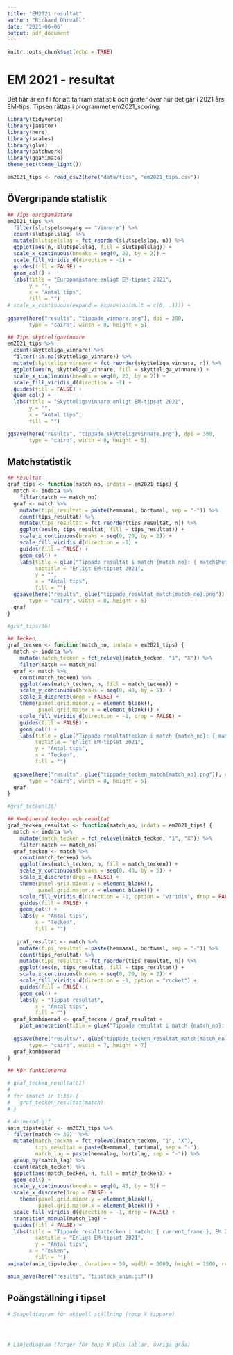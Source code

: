 ```yaml
---
title: "EM2021 resultat"
author: "Richard Öhrvall"
date: '2021-06-06'
output: pdf_document
---
```


```r
knitr::opts_chunk$set(echo = TRUE)
```

# EM 2021 - resultat
Det här är en fil för att ta fram statistik och grafer över hur det går i 2021 års EM-tips. Tipsen rättas i programmet em2021_scoring.

```r
library(tidyverse)
library(janitor)
library(here)
library(scales)
library(glue)
library(patchwork)
library(gganimate)
theme_set(theme_light())

em2021_tips <- read_csv2(here("data/tips", "em2021_tips.csv"))

```

## ÖVergripande statistik

```r

## Tips europamästare
em2021_tips %>% 
  filter(slutspelsomgang == "Vinnare") %>%
  count(slutspelslag) %>% 
  mutate(slutspelslag = fct_reorder(slutspelslag, n)) %>% 
  ggplot(aes(n, slutspelslag, fill = slutspelslag)) +
  scale_x_continuous(breaks = seq(0, 20, by = 2)) +
  scale_fill_viridis_d(direction = -1) +
  guides(fill = FALSE) +
  geom_col() +
  labs(title = "Europamästare enligt EM-tipset 2021",
       y = "",
       x = "Antal tips",
       fill = "")
# scale_x_continuous(expand = expansion(mult = c(0, .1))) +
  
ggsave(here("results", "tippade_vinnare.png"), dpi = 300,
       type = "cairo", width = 8, height = 5)

## Tips skytteligavinnare
em2021_tips %>% 
  count(skytteliga_vinnare) %>%
  filter(!is.na(skytteliga_vinnare)) %>% 
  mutate(skytteliga_vinnare = fct_reorder(skytteliga_vinnare, n)) %>% 
  ggplot(aes(n, skytteliga_vinnare, fill = skytteliga_vinnare)) +
  scale_x_continuous(breaks = seq(0, 20, by = 2)) +
  scale_fill_viridis_d(direction = -1) +
  guides(fill = FALSE) +
  geom_col() +
  labs(title = "Skytteligavinnare enligt EM-tipset 2021",
       y = "",
       x = "Antal tips",
       fill = "")

ggsave(here("results", "tippade_skytteligavinnare.png"), dpi = 300,
       type = "cairo", width = 8, height = 5)


```

## Matchstatistik

```r

## Resultat
graf_tips <- function(match_no, indata = em2021_tips) {
  match <- indata %>% 
    filter(match == match_no)
  graf <- match %>% 
    mutate(tips_resultat = paste(hemmamal, bortamal, sep = "-")) %>% 
    count(tips_resultat) %>% 
    mutate(tips_resultat = fct_reorder(tips_resultat, n)) %>% 
    ggplot(aes(n, tips_resultat, fill = tips_resultat)) +
    scale_x_continuous(breaks = seq(0, 20, by = 2)) +
    scale_fill_viridis_d(direction = -1) +
    guides(fill = FALSE) +
    geom_col() +
    labs(title = glue("Tippade resultat i match {match_no}: { match$hemmalag }-{ match$bortalag }, EM 2021"),
         subtitle = "Enligt EM-tipset 2021",
         y = "",
         x = "Antal tips",
         fill = "")
  ggsave(here("results", glue("tippade_resultat_match{match_no}.png")), dpi = 300,
       type = "cairo", width = 8, height = 5)
  graf
}

#graf_tips(36)

## Tecken
graf_tecken <- function(match_no, indata = em2021_tips) {
  match <- indata %>% 
    mutate(match_tecken = fct_relevel(match_tecken, "1", "X")) %>% 
    filter(match == match_no)
  graf <- match %>% 
    count(match_tecken) %>% 
    ggplot(aes(match_tecken, n, fill = match_tecken)) +
    scale_y_continuous(breaks = seq(0, 40, by = 5)) +
    scale_x_discrete(drop = FALSE) +
    theme(panel.grid.minor.y = element_blank(),
          panel.grid.major.x = element_blank()) +
    scale_fill_viridis_d(direction = -1, drop = FALSE) +
    guides(fill = FALSE) +
    geom_col() +
    labs(title = glue("Tippade resultattecken i match {match_no}: { match$hemmalag }-{ match$bortalag }, EM 2021"),
         subtitle = "Enligt EM-tipset 2021",
         y = "Antal tips",
         x = "Tecken",
         fill = "")
  
  ggsave(here("results", glue("tippade_tecken_match{match_no}.png")), dpi = 300,
       type = "cairo", width = 8, height = 5)
  graf
}

#graf_tecken(36)

## Kombinerad tecken och resultat
graf_tecken_resultat <- function(match_no, indata = em2021_tips) {
  match <- indata %>% 
    mutate(match_tecken = fct_relevel(match_tecken, "1", "X")) %>% 
    filter(match == match_no)
  graf_tecken <- match %>% 
    count(match_tecken) %>% 
    ggplot(aes(match_tecken, n, fill = match_tecken)) +
    scale_y_continuous(breaks = seq(0, 40, by = 5)) +
    scale_x_discrete(drop = FALSE) +
    theme(panel.grid.minor.y = element_blank(),
          panel.grid.major.x = element_blank()) +
    scale_fill_viridis_d(direction = -1, option = "viridis", drop = FALSE) +
    guides(fill = FALSE) +
    geom_col() +
    labs(y = "Antal tips",
         x = "Tecken",
         fill = "")
  
   graf_resultat <- match %>% 
    mutate(tips_resultat = paste(hemmamal, bortamal, sep = "-")) %>% 
    count(tips_resultat) %>% 
    mutate(tips_resultat = fct_reorder(tips_resultat, n)) %>% 
    ggplot(aes(n, tips_resultat, fill = tips_resultat)) +
    scale_x_continuous(breaks = seq(0, 20, by = 2)) +
    scale_fill_viridis_d(direction = -1, option = "rocket") +
    guides(fill = FALSE) +
    geom_col() +
    labs(y = "Tippat resultat",
         x = "Antal tips",
         fill = "")
  graf_kombinerad <- graf_tecken / graf_resultat +
    plot_annotation(title = glue("Tippade resultat i match {match_no}: { match$hemmalag }-{ match$bortalag }, EM 2021"), subtitle = "Enligt EM-tipset 2021")
   
  ggsave(here("results/", glue("tippade_tecken_resultat_match{match_no}.png")), dpi = 300,
       type = "cairo", width = 7, height = 7)
  graf_kombinerad
}

## Kör funktionerna

# graf_tecken_resultat(1)
# 
# for (match in 1:36) {
#   graf_tecken_resultat(match)
# }

# Animerad gif
anim_tipstecken <- em2021_tips %>% 
  filter(match <= 36)  %>% 
  mutate(match_tecken = fct_relevel(match_tecken, "1", "X"),
         tips_resultat = paste(hemmamal, bortamal, sep = "-"),
         match_lag = paste(hemmalag, bortalag, sep = "-")) %>% 
  group_by(match_lag) %>% 
  count(match_tecken) %>%
  ggplot(aes(match_tecken, n, fill = match_tecken)) +
  geom_col() +
  scale_y_continuous(breaks = seq(0, 45, by = 5)) +
  scale_x_discrete(drop = FALSE) +
    theme(panel.grid.minor.y = element_blank(),
          panel.grid.major.x = element_blank()) +
  scale_fill_viridis_d(direction = -1, drop = FALSE) +
  transition_manual(match_lag) +
  guides(fill = FALSE) +
  labs(title = "Tippade resultattecken i match: { current_frame }, EM 2021",
         subtitle = "Enligt EM-tipset 2021",
         y = "Antal tips",
       x = "Tecken",
         fill = "")
animate(anim_tipstecken, duration = 50, width = 2000, height = 1500, res = 300)

anim_save(here("results", "tipsteck_anim.gif"))

```

## Poängställning i tipset



```r
# Stapeldiagram för aktuell ställning (topp X tippare)




# Linjediagram (färger för topp X plus lablar, övriga gråa)




```

